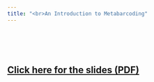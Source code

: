 ```yaml
---
title: "<br>An Introduction to Metabarcoding"
---
```


<br><br><br>

## <a href="slides/intro_presentation.pdf" target="_blank">Click here for the slides (PDF)</a>
